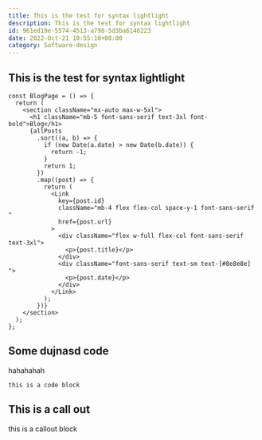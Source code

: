 ```yaml
---
title: This is the test for syntax lightlight
description: This is the test for syntax lightlight
id: 961ed19e-5574-4513-a798-5d3ba6146223
date: 2022-Oct-21 10:55:10+08:00
category: Software-design
---
```


## This is the test for syntax lightlight

```tsx
const BlogPage = () => {
  return (
    <section className="mx-auto max-w-5xl">
      <h1 className="mb-5 font-sans-serif text-3xl font-bold">Blog</h1>
      {allPosts
        .sort((a, b) => {
          if (new Date(a.date) > new Date(b.date)) {
            return -1;
          }
          return 1;
        })
        .map((post) => {
          return (
            <Link
              key={post.id}
              className="mb-4 flex flex-col space-y-1 font-sans-serif "
              href={post.url}
            >
              <div className="flex w-full flex-col font-sans-serif text-3xl">
                <p>{post.title}</p>
              </div>
              <div className="font-sans-serif text-sm text-[#8e8e8e] ">
                <p>{post.date}</p>
              </div>
            </Link>
          );
        })}
    </section>
  );
};
```

## Some dujnasd code

hahahahah

`this is a code block`

## This is a call out 

<Callout emoji="🥸">

this is a callout block

</Callout>